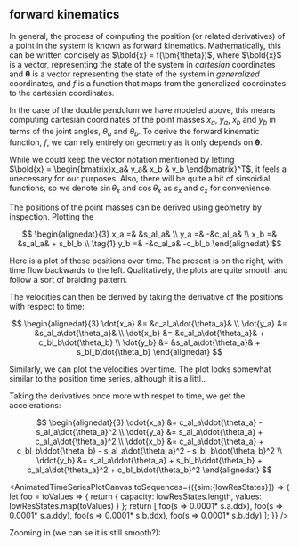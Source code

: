 
## forward kinematics

In general, the process of computing the position (or related derivatives) of a
point in the system is known as forward kinematics. Mathematically, this can be
written concisely as $\bold{x} = f(\bm{\theta})$, where $\bold{x}$ is a vector,
representing the state of the system in _cartesian_ coordinates and
$\bm{\theta}$ is a vector representing the state of the system in _generalized_
coordinates, and $f$ is a function that maps from the generalized
coordinates to the cartesian coordinates.

In the case of the double pendulum we have modeled above, this means computing
cartesian coordinates of the point masses $x_a$, $y_a$, $x_b$ and $y_b$ in terms
of the joint angles, $\theta_a$ and $\theta_b$. To derive the forward kinematic
function, $f$, we can rely entirely on geometry as it only depends on
$\bm{\theta}$. 

While we could keep the vector notation mentioned by letting  
$\bold{x} = \begin{bmatrix}x_a& y_a& x_b & y_b \end{bmatrix}^T$, it feels a 
unecessary for our purposes. Also, there will be quite a bit of sinsoidial
functions, so we denote $\sin\theta_x$ and $\cos\theta_x$ as $s_x$ and $c_x$ for
convenience.

The positions of the point masses can be derived using geometry by inspection. Plotting the 

$$
\begin{alignedat}{3}
x_a =& &s_al_a& \\
y_a =& -&c_al_a&  \\
x_b =& &s_al_a& + s_bl_b \\
\tag{1} y_b =& -&c_al_a& -c_bl_b 
\end{alignedat}
$$

Here is a plot of these positions over time. The present is on the right, with time flow backwards to the left. Qualitatively, the plots are quite smooth and follow a sort of braiding pattern. 
<!-- 
<AnimatedTimeSeriesPlot
  toPoints={
    ({sim:{currentState:{a,b}}}) => [a.x, a.y, b.x, b.y].map(v => 0.5*v)
  }
/> -->
<!-- 
<AnimatedTimeSeriesPlotSvg
  toSequences={({sim:{lowResStates}}) => {
    let foo = toValues => {
      return {
        capacity: lowResStates.capacity,
        values: lowResStates.toArray().map(toValues)
      }
    };
    return [
      foo(s => 0.5* s.a.x),
      foo(s => 0.5* s.a.y),
      foo(s => 0.5* s.b.x),
      foo(s => 0.5* s.b.y)
    ];
  }}
/> -->

The velocities can then be derived by taking the derivative of the positions
with respect to time:

$$
\begin{alignedat}{3}
\dot{x_a} &= &c_al_a\dot{\theta_a}& \\
\dot{y_a} &= &s_al_a\dot{\theta_a}& \\
\dot{x_b} &= &c_al_a\dot{\theta_a}& + c_bl_b\dot{\theta_b} \\
\dot{y_b} &= &s_al_a\dot{\theta_a}& + s_bl_b\dot{\theta_b}
\end{alignedat}
$$

Similarly, we can plot the velocities over time. The plot looks somewhat similar to the position time series, although it is a littl..
<!-- 
<AnimatedTimeSeriesPlot
  toPoints={
    ({sim:{currentState:{a,b}}}) => [a.dx, a.dy, b.dx, b.dy].map(v => 0.1*v)
  }
/> -->
<!-- 
<AnimatedTimeSeriesPlotSvg
  toSequences={({sim:{lowResStates}}) => {
    let foo = toValues => {
      return {
        capacity: lowResStates.capacity,
        values: lowResStates.toArray().map(toValues)
      }
    };
    return [
      foo(s => 0.1* s.a.dx),
      foo(s => 0.1* s.a.dy),
      foo(s => 0.1* s.b.dx),
      foo(s => 0.1* s.b.dy)
    ];
  }}
/> -->

Taking the derivatives once more with respet to time, we get the accelerations:

$$
\begin{alignedat}{3}
\ddot{x_a} &= c_al_a\ddot{\theta_a} - s_al_a\dot{\theta_a}^2 \\
\ddot{y_a} &= s_al_a\ddot{\theta_a} + c_al_a\dot{\theta_a}^2 \\
\ddot{x_b} &= c_al_a\ddot{\theta_a} + c_bl_b\ddot{\theta_b} - s_al_a\dot{\theta_a}^2 - s_bl_b\dot{\theta_b}^2 \\
\ddot{y_b} &= s_al_a\ddot{\theta_a} + s_bl_b\ddot{\theta_b} + c_al_a\dot{\theta_a}^2 + c_bl_b\dot{\theta_b}^2
\end{alignedat}
$$
<!-- 
<AnimatedTimeSeriesPlotSvg
  toSequences={({sim:{lowResStates}}) => {
    let foo = toValues => {
      return {
        capacity: lowResStates.capacity,
        values: lowResStates.toArray().map(toValues)
      }
    };
    return [
      foo(s => 0.01* s.a.ddx),
      foo(s => 0.01* s.a.ddy),
      foo(s => 0.01* s.b.ddx),
      foo(s => 0.01* s.b.ddy)
    ];
  }}
/> -->

<AnimatedTimeSeriesPlotCanvas
  toSequences={({sim:{lowResStates}}) => {
    let foo = toValues => {
      return {
        capacity: lowResStates.length,
        values: lowResStates.map(toValues)
      }
    };
    return [
      foo(s => 0.0001* s.a.ddx),
      foo(s => 0.0001* s.a.ddy),
      foo(s => 0.0001* s.b.ddx),
      foo(s => 0.0001* s.b.ddy)
    ];
  }}
/>

Zooming in (we can se it is still smooth?):
<!-- 
<AnimatedTimeSeriesPlotSvg
  toSequences={({sim:{medResStates}}) => {
    let foo = toValues => {
      return {
        capacity: medResStates.capacity,
        values: medResStates.toArray().map(toValues)
      }
    };
    return [
      foo(s => 0.01* s.a.ddx),
      foo(s => 0.01* s.a.ddy),
      foo(s => 0.01* s.b.ddx),
      foo(s => 0.01* s.b.ddy)
    ];
  }}
/> -->